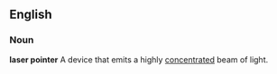 ==English==

===Noun===
'''laser pointer'''
A device that emits a highly [[concentrated]] beam of light.